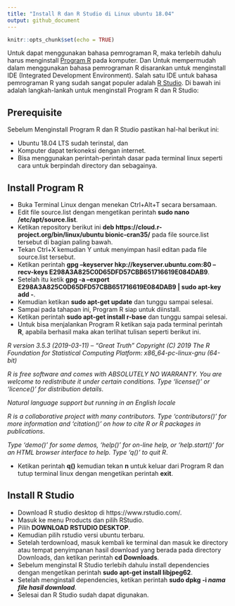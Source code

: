 ```yaml
---
title: "Install R dan R Studio di Linux ubuntu 18.04"
output: github_document
---
```


```r
knitr::opts_chunk$set(echo = TRUE)
```

Untuk dapat menggunakan bahasa pemrograman R, maka terlebih dahulu harus menginstall [Program R](https://cran.r-project.org/) pada komputer. Dan Untuk mempermudah dalam menggunakan bahasa pemrograman R disarankan untuk menginstall IDE (Integrated Development Environment). Salah satu IDE untuk bahasa pemrograman R yang sudah sangat populer adalah [R Studio](https://www.rstudio.com/). Di bawah ini adalah langkah-lankah untuk menginstall Program R dan R Studio:

## Prerequisite

Sebelum Menginstall Program R dan R Studio pastikan hal-hal berikut ini:

- Ubuntu 18.04 LTS sudah terinstal, dan
- Komputer dapat terkoneksi dengan internet.
- Bisa menggunakan perintah-perintah dasar pada terminal linux seperti cara untuk berpindah directory dan sebagainya.

## Install Program R

- Buka Terminal Linux dengan menekan Ctrl+Alt+T secara bersamaan.
- Edit file source.list dengan mengetikan perintah **sudo nano /etc/apt/source.list**.
- Ketikan repository berikut ini __deb https://cloud.r-project.org/bin/linux/ubuntu bionic-cran35/__ pada file source.list tersebut di bagian paling bawah.
- Tekan Ctrl+X kemudian Y untuk menyimpan hasil editan pada file source.list tersebut.
- Ketikan perintah **gpg --keyserver hkp://keyserver.ubuntu.com:80 --recv-keys E298A3A825C0D65DFD57CBB651716619E084DAB9**.
- Setelah itu ketik **gpg -a --export E298A3A825C0D65DFD57CBB651716619E084DAB9 | sudo apt-key add -**.
- Kemudian ketikan **sudo apt-get update** dan tunggu sampai selesai.
- Sampai pada tahapan ini, Program R siap untuk diinstall.
- Ketikan perintah **sudo apt-get install r-base** dan tunggu sampai selesai.
- Untuk bisa menjalankan Program R ketikan saja pada terminal perintah **R**, apabila berhasil maka akan terlihat tulisan seperti berikut ini.

*R version 3.5.3 (2019-03-11) -- "Great Truth"
Copyright (C) 2019 The R Foundation for Statistical Computing
Platform: x86_64-pc-linux-gnu (64-bit)*

*R is free software and comes with ABSOLUTELY NO WARRANTY.
You are welcome to redistribute it under certain conditions.
Type 'license()' or 'licence()' for distribution details*.

  *Natural language support but running in an English locale*

*R is a collaborative project with many contributors.
Type 'contributors()' for more information and
'citation()' on how to cite R or R packages in publications*.

*Type 'demo()' for some demos, 'help()' for on-line help, or
'help.start()' for an HTML browser interface to help.
Type 'q()' to quit R*.

- Ketikan perintah **q()** kemudian tekan **n** untuk keluar dari Program R dan tutup terminal linux dengan mengetikan perintah **exit**.

## Install R Studio

- Download R studio desktop di https://www.rstudio.com/.
- Masuk ke menu Products dan pilih RStudio.
- Pilih **DOWNLOAD RSTUDIO DESKTOP**.
- Kemudian pilih rstudio versi ubuntu terbaru.
- Setelah terdownload, masuk kembali ke terminal dan masuk ke directory atau tempat penyimpanan hasil download yang berada pada directory Downloads, dan ketikan perintah **cd Downloads**.
- Sebelum menginstal R Studio terlebih dahulu install dependencies dengan mengetikan perintah **sudo apt-get install libjpeg62**.
- Setelah menginstall dependencies, ketikan perintah **sudo dpkg -i *nama file hasil download***.
- Selesai dan R Studio sudah dapat digunakan.



 
